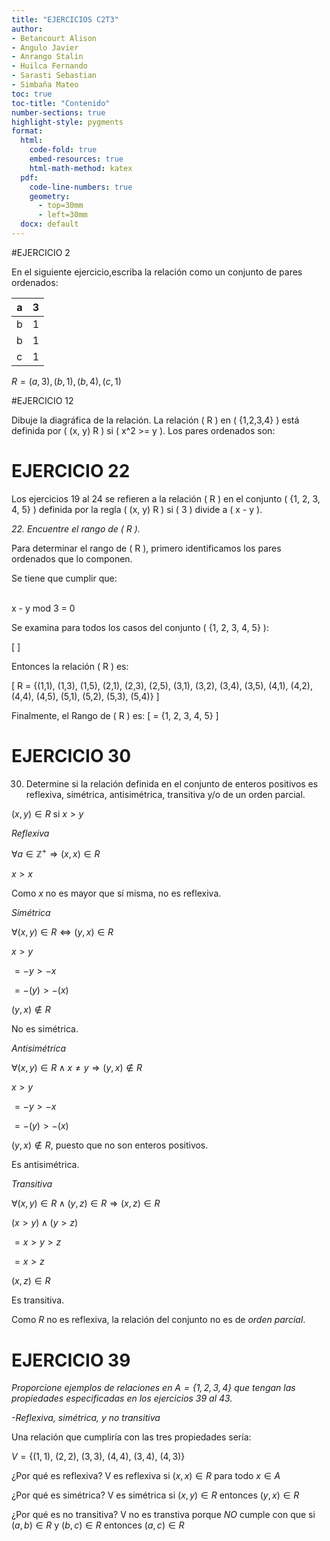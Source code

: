 ```yaml
---
title: "EJERCICIOS C2T3"
author:
- Betancourt Alison
- Angulo Javier
- Anrango Stalin
- Huilca Fernando
- Sarasti Sebastian
- Simbaña Mateo
toc: true
toc-title: "Contenido"
number-sections: true   
highlight-style: pygments
format:
  html:
    code-fold: true
    embed-resources: true
    html-math-method: katex
  pdf:
    code-line-numbers: true
    geometry: 
      - top=30mm
      - left=30mm
  docx: default
---
```


#EJERCICIO 2

En el siguiente ejercicio,escriba la relación como un conjunto de pares ordenados:

| a   | 3   |
|-----|-----|
| b   | 1   |
| b   | 1   |
| c   | 1   |

$R={(a,3),(b,1),(b,4),(c,1)}$

#EJERCICIO 12

Dibuje la diagráfica de la relación.
La relación \( R \) en \( \{1,2,3,4\} \) está definida por \( (x, y) \in R \) si \( x^2 >= y \).
Los pares ordenados son:

\begin{center}
   \( (1,1) \), \( (2,2) \), \( (2,1) \), \( (3,1) \), \( (4,4) \), \( (4,2) \), \( (4,1) \) .  
   
  \includegraphics[width=0.5\textwidth]{DiagramaEjercicio12_C2_T3}
  \end{center}
  
# EJERCICIO 22

Los ejercicios 19 al 24 se refieren a la relación \( R \) en el conjunto \( \{1, 2, 3, 4, 5\} \) definida por la regla \( (x, y) \in R \) si \( 3 \) divide a \( x - y \).

*22. Encuentre el rango de \( R \).*

Para determinar el rango de \( R \), primero identificamos los pares ordenados que lo componen.

Se tiene que cumplir que:

\
x - y mod 3 = 0
\

Se examina para todos los casos del conjunto \( \{1, 2, 3, 4, 5\} \):

\[
\begin{align*}
&(1,1): 1 - 1 \mod 3 = 0 \\
&(1,3): 1 - 3 \mod 3 = 0 \\
&(1,5): 1 - 5 \mod 3 = 0 \\
&(2,1): 2 - 1 \mod 3 = 0 \\
&(2,3): 2 - 3 \mod 3 = 0 \\
&(2,5): 2 - 5 \mod 3 = 0 \\
&(3,1): 3 - 1 \mod 3 = 0 \\
&(3,2): 3 - 2 \mod 3 = 0 \\
&(3,4): 3 - 4 \mod 3 = 0 \\
&(3,5): 3 - 5 \mod 3 = 0 \\
&(4,1): 4 - 1 \mod 3 = 0 \\
&(4,2): 4 - 2 \mod 3 = 0 \\
&(4,4): 4 - 4 \mod 3 = 0 \\
&(4,5): 4 - 5 \mod 3 = 0 \\
&(5,1): 5 - 1 \mod 3 = 0 \\
&(5,2): 5 - 2 \mod 3 = 0 \\
&(5,3): 5 - 3 \mod 3 = 0 \\
&(5,4): 5 - 4 \mod 3 = 0 \\
\end{align*}
\]

Entonces la relación \( R \) es: 

\[ R = \{(1,1), (1,3), (1,5), (2,1), (2,3), (2,5), (3,1), (3,2), (3,4), (3,5), (4,1), (4,2), (4,4), (4,5), (5,1), (5,2), (5,3), (5,4)\} \]

Finalmente, el Rango de \( R \) es: 
\[ \text{Rango} = \{1, 2, 3, 4, 5\} \]

  
# EJERCICIO 30

30. Determine si la relación definida en el conjunto de enteros positivos es reflexiva, simétrica, antisimétrica, transitiva y/o de un orden parcial.

$(x, y) \in R$ si $x > y$

*Reflexiva*

$\forall a \in \mathbb{Z}^{+}\Rightarrow (x,x) \in R$

$x>x$

Como $x$ no es mayor que sí misma, no es reflexiva.

*Simétrica*

$\forall (x,y) \in R \Leftrightarrow (y,x) \in R$

$x>y$

$=-y>-x$

$=-(y)>-(x)$

$(y,x) \notin R$

No es simétrica.

*Antisimétrica*

$\forall (x,y) \in R \wedge x \neq y \Rightarrow (y,x) \notin R$

$x>y$

$=-y>-x$

$=-(y)>-(x)$

$(y,x) \notin R$, puesto que no son enteros positivos.

Es antisimétrica.

*Transitiva*

$\forall (x,y) \in R \wedge (y,z) \in R \Rightarrow (x,z) \in R$

$(x>y) \wedge (y>z)$

$= x>y>z$

$= x>z$

$(x,z) \in R$

Es transitiva.

Como $R$ no es reflexiva, la relación del conjunto no es de *orden parcial*.

# EJERCICIO 39

*Proporcione ejemplos de relaciones en $A = \{1, 2, 3, 4\}$ que tengan las propiedades especificadas en los ejercicios 39 al 43.*

*-Reflexiva, simétrica, y no transitiva*

Una relación que cumpliría con las tres propiedades sería:

$V= \{(1,1),\ (2,2),\ (3,3),\ (4,4),\ (3,4),\ (4,3)\}$

¿Por qué es reflexiva? V es reflexiva si $(x,x) \in R$ para todo $x \in A$

¿Por qué es simétrica? V es simétrica si $(x,y) \in R$ entonces $(y,x) \in R$

¿Por qué es no transitiva? V no es transtiva porque *NO* cumple con que si $(a,b) \in R$ y $(b,c) \in R$ entonces $(a,c) \in R$